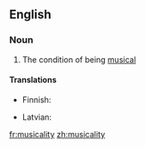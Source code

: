 ==English==

===Noun===
{{en-noun|-}}

# The condition of being [[musical]]

====Translations====
{{trans-top|condition of being musical}}
* Finnish: {{t-|fi|musikaalisuus}}
{{trans-mid}}
* Latvian: {{t|lv|muzikalitāte|xs=Latvian}}
{{trans-bottom}}

[[fr:musicality]]
[[zh:musicality]]